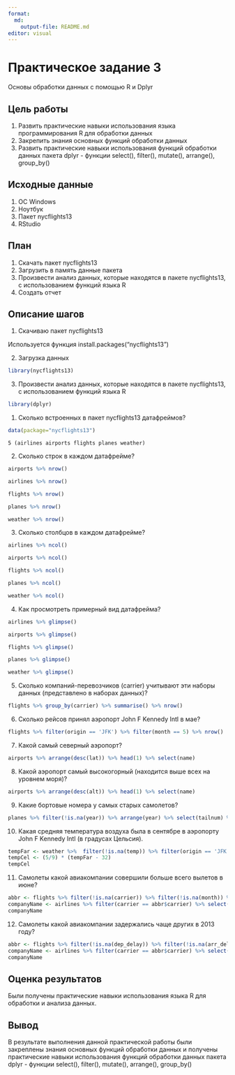 ```yaml
---
format:
  md:
    output-file: README.md
editor: visual
---
```


# Практическое задание 3

Основы обработки данных с помощью R и Dplyr

## Цель работы

1.  Развить практические навыки использования языка программирования R для обработки данных
2.  Закрепить знания основных функций обработки данных
3.  Развить практические навыки использования функций обработки данных пакета dplyr - функции select(), filter(), mutate(), arrange(), group_by()

## Исходные данные

1.  OC Windows
2.  Ноутбук
3.  Пакет nycflights13
4.  RStudio

## План

1.  Скачать пакет nycflights13
2.  Загрузить в память данные пакета
3.  Произвести анализ данных, которые находятся в пакете nycflights13, с использованием функций языка R
4.  Создать отчет

## Описание шагов

1.  Скачиваю пакет nycflights13

Используется функция install.packages("nycflights13")

2.  Загрузка данных

```r
library(nycflights13)
```

3.  Произвести анализ данных, которые находятся в пакете nycflights13, с использованием функций языка R

```r
library(dplyr)
```

1.  Сколько встроенных в пакет nycflights13 датафреймов?

```r
data(package="nycflights13")
```

```         
5 (airlines airports flights planes weather)
```

2.  Сколько строк в каждом датафрейме?

```r
airports %>% nrow()
```

```r
airlines %>% nrow()
```

```r
flights %>% nrow()
```

```r
planes %>% nrow()
```

```r
weather %>% nrow()
```

3.  Сколько столбцов в каждом датафрейме?

```r
airlines %>% ncol()
```

```r
airports %>% ncol()
```

```r
flights %>% ncol()
```

```r
planes %>% ncol()
```

```r
weather %>% ncol()
```

4.  Как просмотреть примерный вид датафрейма?

```r
airlines %>% glimpse()
```

```r
airports %>% glimpse()
```

```r
flights %>% glimpse()
```

```r
planes %>% glimpse()
```

```r
weather %>% glimpse()
```

5.  Сколько компаний-перевозчиков (carrier) учитывают эти наборы данных (представлено в наборах данных)?

```r
flights %>% group_by(carrier) %>% summarise() %>% nrow()
```

6.  Сколько рейсов принял аэропорт John F Kennedy Intl в мае?

```r
flights %>% filter(origin == 'JFK') %>% filter(month == 5) %>% nrow()
```

7.  Какой самый северный аэропорт?

```r
airports %>% arrange(desc(lat)) %>% head(1) %>% select(name)
```

8.  Какой аэропорт самый высокогорный (находится выше всех на уровнем моря)?

```r
airports %>% arrange(desc(alt)) %>% head(1) %>% select(name)
```

9.  Какие бортовые номера у самых старых самолетов?

```r
planes %>% filter(!is.na(year)) %>% arrange(year) %>% select(tailnum) %>% head(10)
```

10. Какая средняя температура воздуха была в сентябре в аэропорту John F Kennedy Intl (в градусах Цельсия).

```r
tempFar <- weather %>%  filter(!is.na(temp)) %>% filter(origin == 'JFK') %>% filter(month == 9) %>% summarise(mean(temp))
tempCel <- (5/9) * (tempFar - 32)
tempCel
```

11. Самолеты какой авиакомпании совершили больше всего вылетов в июне?

```r
abbr <- flights %>% filter(!is.na(carrier)) %>% filter(!is.na(month)) %>% filter(month == 6) %>% group_by(carrier) %>% summarise("Count"=n()) %>% arrange(desc(Count)) %>% select(carrier) %>% head(1)
companyName <- airlines %>% filter(carrier == abbr$carrier) %>% select(name)
companyName
```

12. Самолеты какой авиакомпании задержались чаще других в 2013 году?

```r
abbr <- flights %>% filter(!is.na(dep_delay)) %>% filter(!is.na(arr_delay)) %>% filter(year == 2013) %>% filter(arr_delay > 0) %>% group_by(carrier) %>% summarise("Count"=sum(arr_delay)) %>% arrange(desc(Count)) %>% head(1) %>% select(carrier)
companyName <- airlines %>% filter(carrier == abbr$carrier) %>% select(name)
companyName
```

## Оценка результатов

Были получены практические навыки использования языка R для обработки и анализа данных.

## Вывод

В результате выполнения данной практической работы были закреплены знания основных функций обработки данных и получены практические навыки использования функций обработки данных пакета dplyr - функции select(), filter(), mutate(), arrange(), group_by()
